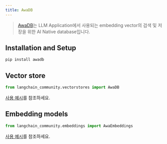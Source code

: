```yaml
---
title: AwaDB
---
```


>[AwaDB](https://github.com/awa-ai/awadb)는 LLM Application에서 사용되는 embedding vector의 검색 및 저장을 위한 AI Native database입니다.

## Installation and Setup

```bash
pip install awadb
```

## Vector store

```python
from langchain_community.vectorstores import AwaDB
```

[사용 예시](/oss/integrations/vectorstores/awadb)를 참조하세요.

## Embedding models

```python
from langchain_community.embeddings import AwaEmbeddings
```

[사용 예시](/oss/integrations/text_embedding/awadb)를 참조하세요.